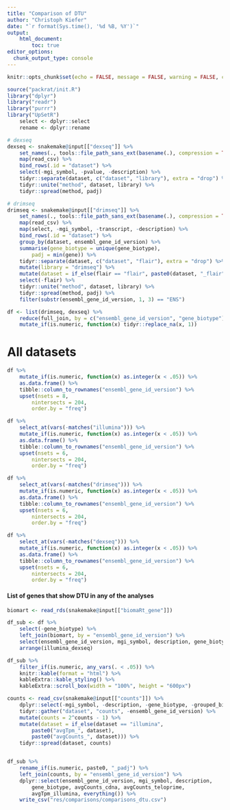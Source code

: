 ```yaml
---
title: "Comparison of DTU"
author: "Christoph Kiefer"
date: "`r format(Sys.time(), '%d %B, %Y')`"
output: 
    html_document:
        toc: true
editor_options:
  chunk_output_type: console
---
```


```r
knitr::opts_chunk$set(echo = FALSE, message = FALSE, warning = FALSE, cache = FALSE)
```

```r
source("packrat/init.R")
library("dplyr")
library("readr")
library("purrr")
library("UpSetR")
    select <- dplyr::select
    rename <- dplyr::rename
```

```r
# dexseq 
dexseq <- snakemake@input[["dexseq"]] %>% 
    set_names(., tools::file_path_sans_ext(basename(.), compression = TRUE)) %>% 
    map(read_csv) %>% 
    bind_rows(.id = "dataset") %>% 
    select(-mgi_symbol, -pvalue, -description) %>% 
    tidyr::separate(dataset, c("dataset", "library"), extra = "drop") %>% 
    tidyr::unite("method", dataset, library) %>% 
    tidyr::spread(method, padj)

# drimseq
drimseq <- snakemake@input[["drimseq"]] %>% 
    set_names(., tools::file_path_sans_ext(basename(.), compression = TRUE)) %>% 
    map(read_csv) %>% 
    map(select, -mgi_symbol, -transcript, -description) %>% 
    bind_rows(.id = "dataset") %>% 
    group_by(dataset, ensembl_gene_id_version) %>% 
    summarise(gene_biotype = unique(gene_biotype),
        padj = min(gene)) %>% 
    tidyr::separate(dataset, c("dataset", "flair"), extra = "drop") %>% 
    mutate(library = "drimseq") %>% 
    mutate(dataset = if_else(flair == "flair", paste0(dataset, "_flair"), dataset)) %>% 
    select(-flair) %>% 
    tidyr::unite("method", dataset, library) %>% 
    tidyr::spread(method, padj) %>% 
    filter(substr(ensembl_gene_id_version, 1, 3) == "ENS") 

df <- list(drimseq, dexseq) %>%
    reduce(full_join, by = c("ensembl_gene_id_version", "gene_biotype")) %>%
    mutate_if(is.numeric, function(x) tidyr::replace_na(x, 1))
```

# All datasets

```r
df %>% 
    mutate_if(is.numeric, function(x) as.integer(x < .05)) %>%
    as.data.frame() %>%
    tibble::column_to_rownames("ensembl_gene_id_version") %>% 
    upset(nsets = 8,
        nintersects = 204,
        order.by = "freq")
```

```r
df %>% 
    select_at(vars(-matches("illumina"))) %>% 
    mutate_if(is.numeric, function(x) as.integer(x < .05)) %>%
    as.data.frame() %>%
    tibble::column_to_rownames("ensembl_gene_id_version") %>% 
    upset(nsets = 6,
        nintersects = 204,
        order.by = "freq")
```

```r
df %>% 
    select_at(vars(-matches("drimseq"))) %>% 
    mutate_if(is.numeric, function(x) as.integer(x < .05)) %>%
    as.data.frame() %>%
    tibble::column_to_rownames("ensembl_gene_id_version") %>% 
    upset(nsets = 6,
        nintersects = 204,
        order.by = "freq")
```

```r
df %>% 
    select_at(vars(-matches("dexseq"))) %>% 
    mutate_if(is.numeric, function(x) as.integer(x < .05)) %>%
    as.data.frame() %>%
    tibble::column_to_rownames("ensembl_gene_id_version") %>% 
    upset(nsets = 6,
        nintersects = 204,
        order.by = "freq")
```

#### List of genes that show DTU in any of the analyses

```r
biomart <- read_rds(snakemake@input[["biomaRt_gene"]])
```

```r
df_sub <- df %>%
    select(-gene_biotype) %>% 
    left_join(biomart, by = "ensembl_gene_id_version") %>% 
    select(ensembl_gene_id_version, mgi_symbol, description, gene_biotype, everything()) %>% 
    arrange(illumina_dexseq)

df_sub %>% 
    filter_if(is.numeric, any_vars(. < .05)) %>%
    knitr::kable(format = "html") %>%
    kableExtra::kable_styling() %>%
    kableExtra::scroll_box(width = "100%", height = "600px")

counts <- read_csv(snakemake@input[["counts"]]) %>% 
    dplyr::select(-mgi_symbol, -description, -gene_biotype, -grouped_biotype) %>%
    tidyr::gather("dataset", "counts", -ensembl_gene_id_version) %>% 
    mutate(counts = 2^counts - 1) %>% 
    mutate(dataset = if_else(dataset == "illumina", 
        paste0("avgTpm_", dataset),
        paste0("avgCounts_", dataset))) %>% 
    tidyr::spread(dataset, counts)


df_sub %>% 
    rename_if(is.numeric, paste0, "_padj") %>% 
    left_join(counts, by = "ensembl_gene_id_version") %>% 
    dplyr::select(ensembl_gene_id_version, mgi_symbol, description,
        gene_biotype, avgCounts_cdna, avgCounts_teloprime,
        avgTpm_illumina, everything()) %>% 
    write_csv("res/comparisons/comparisons_dtu.csv")
```
